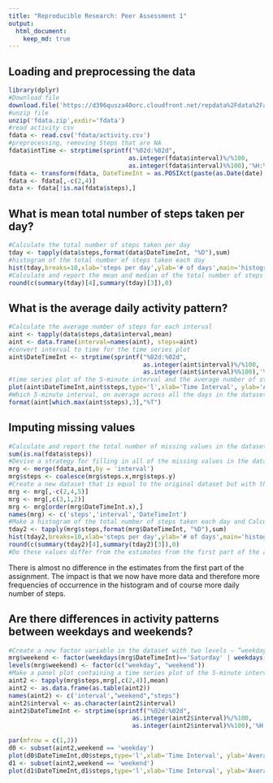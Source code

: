 ---
title: "Reproducible Research: Peer Assessment 1"
output: 
  html_document:
    keep_md: true
---


## Loading and preprocessing the data
```{r}
library(dplyr)
#Download file
download.file('https://d396qusza40orc.cloudfront.net/repdata%2Fdata%2Factivity.zip','fdata.zip')
#unzip file
unzip('fdata.zip',exdir='fdata')
#read activity csv
fdata <- read.csv('fdata/activity.csv')
#preprocessing, removing Steps that are NA
fdata$intTime <- strptime(sprintf("%02d:%02d", 
                                 as.integer(fdata$interval)%/%100, 
                                 as.integer(fdata$interval)%%100),'%H:%M')
fdata <- transform(fdata, DateTimeInt = as.POSIXct(paste(as.Date(date), format(intTime, "%T"))))
fdata <- fdata[,-c(2,4)]
data <- fdata[!is.na(fdata$steps),]
```

## What is mean total number of steps taken per day?
```{r}
#Calculate the total number of steps taken per day
tday <- tapply(data$steps,format(data$DateTimeInt, "%D"),sum)
#histogram of the total number of steps taken each day
hist(tday,breaks=10,xlab='steps per day',ylab='# of days',main='histogram of total number of steps taken each day')
#Calculate and report the mean and median of the total number of steps taken per day
round(c(summary(tday)[4],summary(tday)[3]),0)
```

## What is the average daily activity pattern?
```{r}
#Calculate the average number of steps for each interval
aint <- tapply(data$steps,data$interval,mean)
aint <- data.frame(interval=names(aint), steps=aint)
#convert interval to time for the time series plot
aint$DateTimeInt <- strptime(sprintf("%02d:%02d", 
                                     as.integer(aint$interval)%/%100, 
                                     as.integer(aint$interval)%%100),'%H:%M')
#time series plot of the 5-minute interval and the average number of steps taken
plot(aint$DateTimeInt,aint$steps,type='l',xlab='Time Interval', ylab='Average # of steps',main='Time Series of Avg steps taken through the day')
#Which 5-minute interval, on average across all the days in the dataset, contains the maximum number of steps?
format(aint[which.max(aint$steps),3],"%T")
```

## Imputing missing values
```{r}
#Calculate and report the total number of missing values in the dataset (i.e. the total number of rows with NA)
sum(is.na(fdata$steps))
#Devise a strategy for filling in all of the missing values in the dataset. The strategy does not need to be sophisticated. For example, you could use the mean/median for that day, or the mean for that 5-minute interval, etc.
mrg <- merge(fdata,aint,by = 'interval')
mrg$steps <- coalesce(mrg$steps.x,mrg$steps.y)
#Create a new dataset that is equal to the original dataset but with the missing data filled in.
mrg <- mrg[,-c(2,4,5)]
mrg <- mrg[,c(3,1,2)]
mrg <- mrg[order(mrg$DateTimeInt.x),]
names(mrg) <- c('steps','interval','DateTimeInt')
#Make a histogram of the total number of steps taken each day and Calculate and report the mean and median total number of steps taken per day.
tday2 <- tapply(mrg$steps,format(mrg$DateTimeInt, "%D"),sum)
hist(tday2,breaks=10,xlab='steps per day',ylab='# of days',main='histogram of total number of steps taken each day')
round(c(summary(tday2)[4],summary(tday2)[3]),0)
#Do these values differ from the estimates from the first part of the assignment? What is the impact of imputing missing data on the estimates of the total daily number of steps?
```

There is almost no difference in the estimates from the first part of the assignment. The impact is that we now have more data and therefore more frequencies of occurrence in the histogram and of course more daily number of steps.

## Are there differences in activity patterns between weekdays and weekends?
```{r}
#Create a new factor variable in the dataset with two levels – “weekday” and “weekend” indicating whether a given date is a weekday or weekend day.
mrg$weekend <- factor(weekdays(mrg$DateTimeInt)=='Saturday' | weekdays(mrg$DateTimeInt)=='Sunday')
levels(mrg$weekend) <- factor(c("weekday", "weekend"))
#Make a panel plot containing a time series plot of the 5-minute interval and the average number of steps taken, averaged across all weekday days or weekend days (y-axis). See the README file in the GitHub repository to see an example of what this plot should look like using simulated data.
aint2 <- tapply(mrg$steps,mrg[,c(2,4)],mean)
aint2 <- as.data.frame(as.table(aint2))
names(aint2) <- c('interval',"weekend","steps")
aint2$interval <- as.character(aint2$interval)
aint2$DateTimeInt <- strptime(sprintf("%02d:%02d", 
                                  as.integer(aint2$interval)%/%100, 
                                  as.integer(aint2$interval)%%100),'%H:%M')

par(mfrow = c(1,2))
d0 <- subset(aint2,weekend == 'weekday')
plot(d0$DateTimeInt,d0$steps,type='l',xlab='Time Interval', ylab='Average # of steps',main='Avg steps on Weekdays')
d1 <- subset(aint2,weekend == 'weekend')
plot(d1$DateTimeInt,d1$steps,type='l',xlab='Time Interval', ylab='Average # of steps',main='Avg steps on Weekend days')
```

